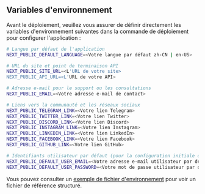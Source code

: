 ## Variables d'environnement

Avant le déploiement, veuillez vous assurer de définir directement les variables d'environnement suivantes dans la commande de déploiement pour configurer l'application :

```bash
# Langue par défaut de l'application
NEXT_PUBLIC_DEFAULT_LANGUAGE=<Votre langue par défaut zh-CN | en-US>

# URL du site et point de terminaison API
NEXT_PUBLIC_SITE_URL=<L'URL de votre site>
NEXT_PUBLIC_API_URL=<L'URL de votre API>

# Adresse e-mail pour le support ou les consultations
NEXT_PUBLIC_EMAIL=<Votre adresse e-mail de contact>

# Liens vers la communauté et les réseaux sociaux
NEXT_PUBLIC_TELEGRAM_LINK=<Votre lien Telegram>
NEXT_PUBLIC_TWITTER_LINK=<Votre lien Twitter>
NEXT_PUBLIC_DISCORD_LINK=<Votre lien Discord>
NEXT_PUBLIC_INSTAGRAM_LINK=<Votre lien Instagram>
NEXT_PUBLIC_LINKEDIN_LINK=<Votre lien LinkedIn>
NEXT_PUBLIC_FACEBOOK_LINK=<Votre lien Facebook>
NEXT_PUBLIC_GITHUB_LINK=<Votre lien GitHub>

# Identifiants utilisateur par défaut (pour la configuration initiale ou des tests)
NEXT_PUBLIC_DEFAULT_USER_EMAIL=<Votre adresse e-mail utilisateur par défaut>
NEXT_PUBLIC_DEFAULT_USER_PASSWORD=<Votre mot de passe utilisateur par défaut>
```

Vous pouvez consulter un [exemple de fichier d'environnement](https://github.com/perfect-panel/ppanel-web/blob/main/apps/user/.env.template) pour voir un fichier de référence structuré.



<Giscus />
